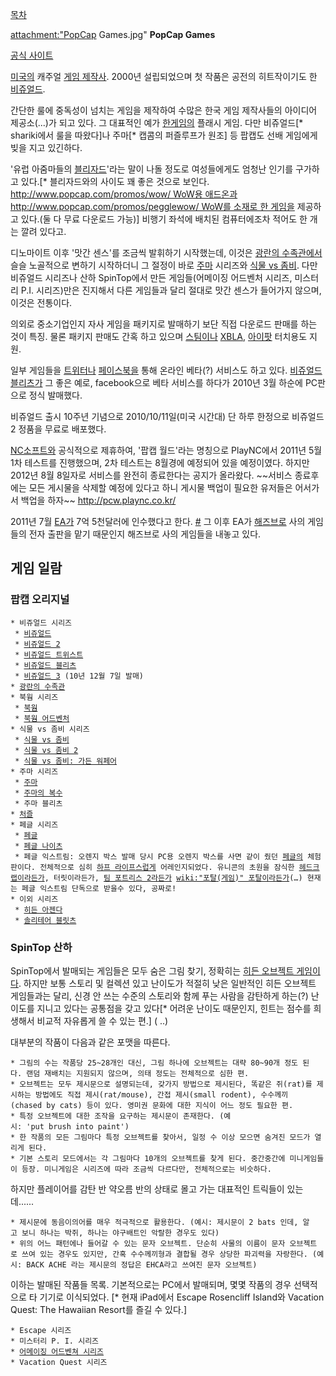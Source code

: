 [[목차]]

attachment:"PopCap Games.jpg"
'''PopCap Games'''

[http://www.popcap.com/ 공식 사이트]

[[미국]]의 캐주얼 [[게임 제작사]]. 2000년 설립되었으며 첫 작품은 공전의 히트작이기도 한 [[비쥬얼드]].

간단한 룰에 중독성이 넘치는 게임을 제작하여 수많은 한국 게임 제작사들의 아이디어 제공소(...)가 되고 있다. 그 대표적인 예가 [[한게임]]의 플래시 게임. 다만 비쥬얼드[* shariki에서 룰을 따왔다]나 주마[* 캡콤의 퍼즐루프가 원조] 등 팝캡도 선배 게임에게 빚을 지고 있긴하다.

'유럽 아줌마들의 [[블리자드]]'라는 말이 나돌 정도로 여성들에게도 엄청난 인기를 구가하고 있다.[* 블리자드와의 사이도 꽤 좋은 것으로 보인다. [[http://www.popcap.com/promos/wow/ WoW용 애드온]]과 [[http://www.popcap.com/promos/pegglewow/ WoW를 소재로 한 게임]]을 제공하고 있다.(둘 다 무료 다운로드 가능)] 비행기 좌석에 배치된 컴퓨터에조차 적어도 한 개는 깔려 있다고.

디노마이트 이후 '맛간 센스'를 조금씩 발휘하기 시작했는데, 이것은 [[광란의 수족관]]에서 슬슬 노골적으로 변하기 시작하더니 그 절정이 바로 [[주마]] 시리즈와 [[식물 vs 좀비]]. 다만 비쥬얼드 시리즈나 산하 SpinTop에서 만든 게임들(어메이징 어드벤처 시리즈, 미스터리 P.I. 시리즈)만은 진지해서 다른 게임들과 달리 절대로 맛간 센스가 들어가지 않으며, 이것은 전통이다.

의외로 중소기업인지 자사 게임을 패키지로 발매하기 보단 직접 다운로드 판매를 하는 것이 특징. 물론 패키지 판매도 간혹 하고 있으며 [[스팀]]이나 [[XBLA]], [[아이팟]] 터치용도 지원. 

일부 게임들을 [[트위터]]나 [[페이스북]]을 통해 온라인 베타(?) 서비스도 하고 있다. [[비쥬얼드 블리츠]]가 그 좋은 예로, facebook으로 베타 서비스를 하다가 2010년 3월 하순에 PC판으로 정식 발매했다.

비쥬얼드 출시 10주년 기념으로 2010/10/11일(미국 시간대) 단 하루 한정으로 비쥬얼드 2 정품을 무료로 배포했다.

[[NC소프트]]와 공식적으로 제휴하여, '팝캡 월드'라는 명칭으로 PlayNC에서 2011년 5월 1차 테스트를 진행했으며, 2차 테스트는 8월경에 예정되어 있을 예정이였다. 하지만  2012년 8월 8일자로 서비스를 완전히 종료한다는 공지가 올라왔다.
~~서비스 종료후에는 모든 게시물을 삭제할 예정에 있다고 하니 게시물 백업이 필요한 유저들은 어서가서 백업을 하자~~
http://pcw.plaync.co.kr/

2011년 7월 [[EA]]가 7억 5천달러에 인수했다고 한다. [http://www.gamemeca.com/news/news_view.html?seq=24&ymd=20110713 #] 그 이후 EA가 [[해즈브로]] 사의 게임들의 전자 출판을 맡기 때문인지 해즈브로 사의 게임들을 내놓고 있다.
== 게임 일람 ==
=== 팝캡 오리지널 ===
 * 비쥬얼드 시리즈
  * [[비쥬얼드]]
  * [[비쥬얼드 2]]
  * [[비쥬얼드 트위스트]]
  * [[비쥬얼드 블리츠]]
  * [[비쥬얼드 3]] (10년 12월 7일 발매)
 * [[광란의 수족관]]
 * 북웜 시리즈
  * [[북웜]]
  * [[북웜 어드벤처]]
 * 식물 vs 좀비 시리즈
  * [[식물 vs 좀비]]
  * [[식물 vs 좀비 2]]
  * [[식물 vs 좀비: 가든 워페어]]
 * 주마 시리즈
  * [[주마]]
  * [[주마의 복수]]
  * 주마 블리츠
 * [[처즐]]
 * 페글 시리즈
  * [[페글]]
  * [[페글 나이츠]]
  * 페글 익스트림: 오렌지 박스 발매 당시 PC용 오렌지 박스를 사면 같이 줬던 [[페글]]의 체험판이다. 전체적으로 심히 [[하프 라이프]]스럽게 어레인지되었다. 유니콘의 초원을 잠식한 [[헤드크랩]]이라든가, 터릿이라든가, [[팀 포트리스 2]]라든가 [[wiki:"포탈(게임)" 포탈]]이라든가(…) 현재는 페글 익스트림 단독으로 받을수 있다, 공짜로!
 * 이외 시리즈
  * [[히든 아젠다]]
  * [[솔리테어 블릿츠]]
=== SpinTop 산하 ===

SpinTop에서 발매되는 게임들은 모두 숨은 그림 찾기, 정확히는 [[히든 오브젝트 게임]]이다. 하지만 보통 스토리 및 컬렉션 있고 난이도가 적절히 낮은 일반적인 히든 오브젝트 게임들과는 달리, 신경 안 쓰는 수준의 스토리와 함께 푸는 사람을 감탄하게 하는(?) 난이도를 지니고 있다는 공통점을 갖고 있다[* 어려운 난이도 때문인지, 힌트는 점수를 희생해서 비교적 자유롭게 쓸 수 있는 편.] ( ..)

대부분의 작품이 다음과 같은 포맷을 따른다.
 * 그림의 수는 작품당 25~28개인 대신, 그림 하나에 오브젝트는 대략 80~90개 정도 된다. 랜덤 재배치는 지원되지 않으며, 의태 정도는 전체적으로 심한 편.
 * 오브젝트는 모두 제시문으로 설명되는데, 갖가지 방법으로 제시된다, 똑같은 쥐(rat)를 제시하는 방법에도 직접 제시(rat/mouse), 간접 제시(small rodent), 수수께끼(chased by cats) 등이 있다. 영미권 문화에 대한 지식이 어느 정도 필요한 편.
 * 특정 오브젝트에 대한 조작을 요구하는 제시문이 존재한다. (예시: 'put brush into paint')
 * 한 작품의 모든 그림마다 특정 오브젝트를 찾아서, 일정 수 이상 모으면 숨겨진 모드가 열리게 된다.
 * 기본 스토리 모드에서는 각 그림마다 10개의 오브젝트를 찾게 된다. 중간중간에 미니게임들이 등장. 미니게임은 시리즈에 따라 조금씩 다르다만, 전체적으로는 비슷하다.

하지만 플레이어를 감탄 반 약오름 반의 상태로 몰고 가는 대표적인 트릭들이 있는데......
 * 제시문에 동음이의어를 매우 적극적으로 활용한다. (예시: 제시문이 2 bats 인데, 알고 보니 하나는 박쥐, 하나는 야구배트인 악랄한 경우도 있다)
 * 위의 어느 패턴에나 들어갈 수 있는 문자 오브젝트. 단순히 사물의 이름이 문자 오브젝트로 쓰여 있는 경우도 있지만, 간혹 수수께끼형과 결합될 경우 상당한 파괴력을 자랑한다. (예시: BACK ACHE 라는 제시문의 정답은 EHCA라고 쓰여진 문자 오브젝트)

이하는 발매된 작품들 목록. 기본적으로는 PC에서 발매되며, 몇몇 작품의 경우 선택적으로 타 기기로 이식되었다. [* 현재 iPad에서 Escape Rosencliff Island와 Vacation Quest: The Hawaiian Resort를 즐길 수 있다.]

 * Escape 시리즈
 * 미스터리 P. I. 시리즈
 * [[어메이징 어드벤쳐 시리즈]]
 * Vacation Quest 시리즈
